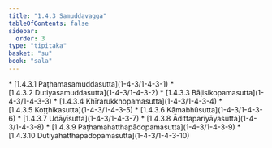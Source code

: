 ```yaml
---
title: "1.4.3 Samuddavagga"
tableOfContents: false
sidebar:
  order: 3
type: "tipitaka"
basket: "su"
book: "sala"
---
```



<DynamicBreadcrumb />



<TableOfContents book="sala" section="1.4.3">
* [1.4.3.1 Paṭhamasamuddasutta](1-4-3/1-4-3-1)
* [1.4.3.2 Dutiyasamuddasutta](1-4-3/1-4-3-2)
* [1.4.3.3 Bāḷisikopamasutta](1-4-3/1-4-3-3)
* [1.4.3.4 Khīrarukkhopamasutta](1-4-3/1-4-3-4)
* [1.4.3.5 Koṭṭhikasutta](1-4-3/1-4-3-5)
* [1.4.3.6 Kāmabhūsutta](1-4-3/1-4-3-6)
* [1.4.3.7 Udāyīsutta](1-4-3/1-4-3-7)
* [1.4.3.8 Ādittapariyāyasutta](1-4-3/1-4-3-8)
* [1.4.3.9 Paṭhamahatthapādopamasutta](1-4-3/1-4-3-9)
* [1.4.3.10 Dutiyahatthapādopamasutta](1-4-3/1-4-3-10)
</TableOfContents>
